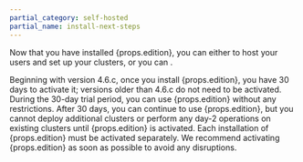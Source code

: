 ```yaml
---
partial_category: self-hosted
partial_name: install-next-steps
---
```


Now that you have installed {props.edition}, you can either
    <PaletteVertexUrlMapper
        edition={props.edition}
        text="create a tenant"
        url="/system-management/tenant-management"
    /> to host your users and set up your clusters, or you can
    <PaletteVertexUrlMapper
        edition={props.edition}
        text="activate your installation"
        url="/activate-installation"
    /> .     

Beginning with version 4.6.c, once you install {props.edition}, you have 30 days to activate it; versions older than 4.6.c do not need to be activated. During the 30-day trial period, you can use {props.edition} without any restrictions. After 30 days, you can continue to use {props.edition}, but you cannot deploy additional clusters or perform any day-2 operations on existing clusters until {props.edition} is activated. Each installation of {props.edition} must be activated separately. We recommend activating {props.edition} as soon as possible to avoid any disruptions.